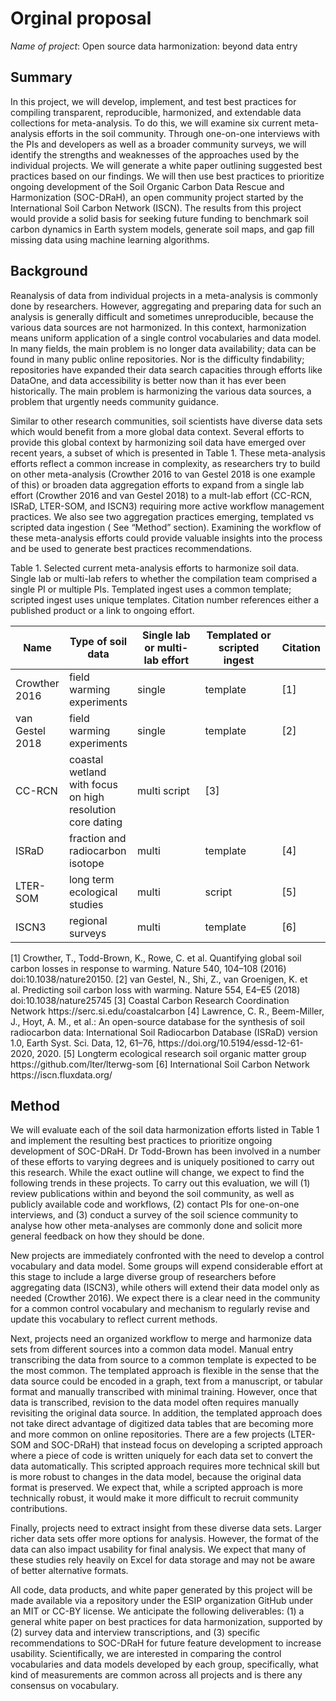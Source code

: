# Orginal proposal

*Name of project*: Open source data harmonization: beyond data entry

## Summary 

In this project, we will develop, implement, and test best practices for compiling transparent, reproducible, harmonized, and extendable data collections for meta-analysis.
To do this, we will examine six current meta-analysis efforts in the soil community. 
Through one-on-one interviews with the PIs and developers as well as a broader community surveys, we will identify the strengths and weaknesses of the approaches used by the individual projects. 
We will generate a white paper outlining suggested best practices based on our findings. 
We will then use best practices to prioritize ongoing development of the Soil Organic Carbon Data Rescue and Harmonization (SOC-DRaH), an open community project started by the International Soil Carbon Network (ISCN). 
The results from this project would provide a solid basis for seeking future funding to benchmark soil carbon dynamics in Earth system models, generate soil maps, and gap fill missing data using machine learning algorithms. 

## Background

Reanalysis of data from individual projects in a meta-analysis is commonly done by researchers. 
However, aggregating and preparing data for such an analysis is generally difficult and sometimes unreproducible, because the various data sources are not harmonized. 
In this context, harmonization means uniform application of a single control vocabularies and data model.
In many fields, the main problem is no longer data availability; data can be found in many public online repositories. 
Nor is the difficulty findability; repositories have expanded their data search capacities through efforts like DataOne, and data accessibility is better now than it has ever been historically. 
The main problem is harmonizing the various data sources, a problem that urgently needs community guidance.

Similar to other research communities, soil scientists have diverse data sets which would benefit from a more global data context.
Several efforts to provide this global context by harmonizing soil data have emerged over recent years, a subset of which is presented in Table 1. 
These meta-analysis efforts reflect a common increase in complexity, as researchers try to build on other meta-analysis (Crowther 2016 to van Gestel 2018 is one example of this) or broaden data aggregation efforts to expand from a single lab effort (Crowther 2016 and van Gestel 2018) to a mult-lab effort (CC-RCN, ISRaD, LTER-SOM, and ISCN3) requiring more active workflow management practices. 
We also see two aggregation practices emerging, templated vs scripted data ingestion ( See “Method” section). 
Examining the workflow of these meta-analysis efforts could provide valuable insights into the process and be used to generate best practices recommendations.

Table 1. Selected current meta-analysis efforts to harmonize soil data. Single lab or multi-lab refers to whether the compilation team comprised a single PI or multiple PIs. Templated ingest uses a common template; scripted ingest uses unique templates. Citation number references either a published product or a link to ongoing effort. 

 Name | Type of soil data | Single lab or multi-lab effort | Templated or scripted ingest | Citation
------|-------------------|--------------------------------|------------------------------|---------
 Crowther 2016	| field warming experiments |	single |	template | [1]
van Gestel 2018	| field warming experiments	| single |	template |	[2]
CC-RCN	| coastal wetland with focus on high resolution core dating |	multi	script | [3]
ISRaD	| fraction and radiocarbon isotope |	multi	| template |[4]
LTER-SOM | long term ecological studies | multi | script | [5]
ISCN3	| regional surveys | multi | template | [6]

[1] Crowther, T., Todd-Brown, K., Rowe, C. et al. Quantifying global soil carbon losses in response to warming. Nature 540, 104–108 (2016) doi:10.1038/nature20150. [2] van Gestel, N., Shi, Z., van Groenigen, K. et al. Predicting soil carbon loss with warming. Nature 554, E4–E5 (2018) doi:10.1038/nature25745 [3] Coastal Carbon Research Coordination Network https://serc.si.edu/coastalcarbon [4] Lawrence, C. R., Beem-Miller, J., Hoyt, A. M., et al.: An open-source database for the synthesis of soil radiocarbon data: International Soil Radiocarbon Database (ISRaD) version 1.0, Earth Syst. Sci. Data, 12, 61–76, https://doi.org/10.5194/essd-12-61-2020, 2020. [5] Longterm ecological research soil organic matter group https://github.com/lter/lterwg-som [6] International Soil Carbon Network https://iscn.fluxdata.org/

## Method

We will evaluate each of the soil data harmonization efforts listed in Table 1 and implement the resulting best practices to prioritize ongoing development of SOC-DRaH.
Dr Todd-Brown has been involved in a number of these efforts to varying degrees and is uniquely positioned to carry out this research. 
While the exact outline will change, we expect to find the following trends in these projects. 
To carry out this evaluation, we will (1) review publications within and beyond the soil community, as well as publicly available code and workflows, (2) contact PIs for one-on-one interviews, and (3) conduct a survey of the soil science community to analyse how other meta-analyses are commonly done and solicit more general feedback on how they should be done.

New projects are immediately confronted with the need to develop a control vocabulary and data model. 
Some groups will expend considerable effort at this stage to include a large diverse group of researchers before aggregating data (ISCN3), while others will extend their data model only as needed (Crowther 2016). 
We expect there is a clear need in the community for a common control vocabulary and mechanism to regularly revise and update this vocabulary to reflect current methods.

Next, projects need an organized workflow to merge and harmonize data sets from different sources into a common data model. 
Manual entry transcribing the data from source to a common template is expected to be the most common. 
The templated approach is flexible in the sense that the data source could be encoded in a graph, text from a manuscript, or tabular format and manually transcribed with minimal training. 
However, once that data is transcribed, revision to the data model often requires manually revisiting the original data source. 
In addition, the templated approach does not take direct advantage of digitized data tables that are becoming more and more common on online repositories. 
There are a few projects (LTER-SOM and SOC-DRaH) that instead focus on developing a scripted approach where a piece of code is written uniquely for each data set to convert the data automatically. 
This scripted approach requires more technical skill but is more robust to changes in the data model, because the original data format is preserved. 
We expect that, while a scripted approach is more technically robust, it would make it more difficult to recruit community contributions.

Finally, projects need to extract insight from these diverse data sets. 
Larger richer data sets offer more options for analysis. 
However, the format of the data can also impact usability for final analysis. 
We expect that many of these studies rely heavily on Excel for data storage and may not be aware of better alternative formats.

All code, data products, and white paper generated by this project will be made available via a repository under the ESIP organization GitHub under an MIT or CC-BY license. 
We anticipate the following deliverables: (1) a general white paper on best practices for data harmonization, supported by (2) survey data and interview transcriptions, and (3) specific recommendations to SOC-DRaH for future feature development to increase usability. 
Scientifically, we are interested in comparing the control vocabularies and data models developed by each group, specifically, what kind of measurements are common across all projects and is there any consensus on vocabulary.
